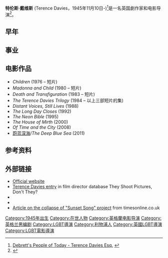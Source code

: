 {{Infobox person
| name        = Terence Davies
| image       = 
| alt         = 
| caption     = 
| birth_name  = 
| birth_date  = {{Birth date and age|1945|11|10}}
| birth_place = [[利物浦|利物浦]]
| death_date  = <!-- {{Death date and age|1945|11|10|YYYY|MM|DD}} (death date then birth date) -->
| death_place = 
| other_names = 
| known_for   = 
| occupation  = 劇作家、电影导演
| website     = http://www.terencedavies.com/ 
}}

'''特伦斯·戴维斯''' (Terence Davies，1945年11月10日-)<ref>[http://www.debretts.com/people/biographies/browse/d/1630/Terence+DAVIES.aspx Debrett's People of Today - Terence Davies Esq.] {{webarchive|url=https://web.archive.org/web/20131214000052/http://www.debretts.com/people/biographies/browse/d/1630/Terence+DAVIES.aspx |date=2013-12-14 }}</ref>是一名英国劇作家和电影导演<ref>{{cite web
  | last =Huston
  | first =Johnny Ray
  | title =Miserable to be gay: A Q&A with Terence Davies
  | publisher =San Francisco Bay Guardian Online
  | date =2008-02-20
  | url =http://www.sfbg.com/pixel_vision/2008/02/20/miserable-be-gay-qa-terence-davies
  | accessdate =2012-01-09
  | archive-date =2014-10-25
  | archive-url =https://web.archive.org/web/20141025190630/http://www.sfbg.com/pixel_vision/2008/02/20/miserable-be-gay-qa-terence-davies
  | dead-url =no
  }}</ref>。

== 早年 ==

== 事业 ==

== 电影作品 ==
* ''Children'' (1976 – 短片)
* ''Madonna and Child'' (1980 – 短片)
* ''Death and Transfiguration'' (1983 – 短片)
* ''The Terence Davies Trilogy'' (1984 – 以上三部短片的集)
* ''Distant Voices, Still Lives'' (1988)
* ''The Long Day Closes'' (1992)
* ''The Neon Bible'' (1995)
* ''The House of Mirth'' (2000)
* ''Of Time and the City'' (2008)
* [[蔚蓝深海|蔚蓝深海]]/''The Deep Blue Sea'' (2011)

==参考资料==
{{Reflist}}

== 外部链接 ==
*[https://web.archive.org/web/20120327093556/http://www.terencedavies.com/ Official website]
*[http://www.theyshootpictures.com/daviesterence.htm Terence Davies entry] {{Wayback|url=http://www.theyshootpictures.com/daviesterence.htm |date=20210301221427 }} in film director database They Shoot Pictures, Don't They?
*{{Screenonline name|id=502509|name=Terence Davies biography and filmography}}
*{{imdb name|id=0203993|name=Terence Davies}}
* [http://www.timesonline.co.uk/article/0,,2-1584529,00.html Article on the collapse of "Sunset Song" project] from timesonline.co.uk
{{英国电影协会会士}}
{{倫敦影評人協會獎年度導演}}
{{Authority control}}
{{DEFAULTSORT:Davies, Terence}}
[[Category:1945年出生|Category:1945年出生]]
[[Category:在世人物|Category:在世人物]]
[[Category:英格蘭电影导演|Category:英格蘭电影导演]]
[[Category:英格兰男编剧|Category:英格兰男编剧]]
[[Category:LGBT導演|Category:LGBT導演]]
[[Category:利物浦人|Category:利物浦人]]
[[Category:英國LGBT導演|Category:英國LGBT導演]]
[[Category:LGBT電影導演|Category:LGBT電影導演]]